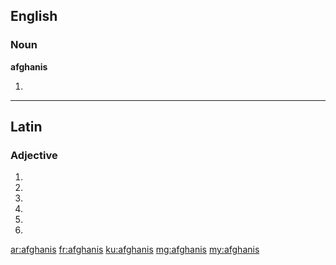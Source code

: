 ==English==

===Noun===
'''afghanis'''

# {{plural of|afghani}}

----

==Latin==

===Adjective===
{{la-adj-form|afghanīs}}

# {{inflection of|afghanus||dat|m|p|lang=la}}
# {{inflection of|afghanus||dat|f|p|lang=la}}
# {{inflection of|afghanus||dat|n|p|lang=la}}
# {{inflection of|afghanus||abl|m|p|lang=la}}
# {{inflection of|afghanus||abl|n|p|lang=la}}
# {{inflection of|afghanus||abl|f|p|lang=la}}

[[ar:afghanis]]
[[fr:afghanis]]
[[ku:afghanis]]
[[mg:afghanis]]
[[my:afghanis]]